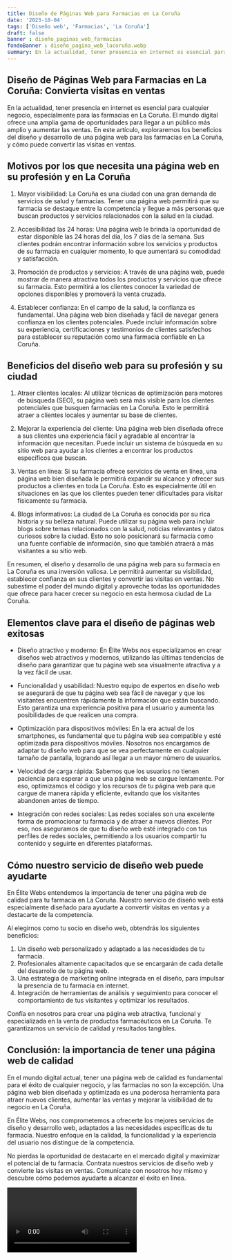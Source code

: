 ```yaml
---
title: Diseño de Páginas Web para Farmacias en La Coruña
date: '2023-10-04'
tags: ['Diseño web', 'Farmacias', 'La Coruña']
draft: false
banner : diseño_paginas_web_farmacias
fondoBanner : diseño_pagina_web_lacoruña.webp
summary: En la actualidad, tener presencia en internet es esencial para cualquier negocio, especialmente para las farmacias en La Coruña. El mundo digital ofrece una amplia gama de oportunidades para llegar a un público más amplio y aumentar las ventas. En este artículo, exploraremos los beneficios del diseño y desarrollo de una página web para las farmacias en La Coruña, y cómo puede convertir las visitas en ventas.
---
```


## Diseño de Páginas Web para Farmacias en La Coruña: Convierta visitas en ventas

En la actualidad, tener presencia en internet es esencial para cualquier negocio, especialmente para las farmacias en La Coruña. El mundo digital ofrece una amplia gama de oportunidades para llegar a un público más amplio y aumentar las ventas. En este artículo, exploraremos los beneficios del diseño y desarrollo de una página web para las farmacias en La Coruña, y cómo puede convertir las visitas en ventas.

## Motivos por los que necesita una página web en su profesión y en La Coruña

1. Mayor visibilidad: La Coruña es una ciudad con una gran demanda de servicios de salud y farmacias. Tener una página web permitirá que su farmacia se destaque entre la competencia y llegue a más personas que buscan productos y servicios relacionados con la salud en la ciudad.

2. Accesibilidad las 24 horas: Una página web le brinda la oportunidad de estar disponible las 24 horas del día, los 7 días de la semana. Sus clientes podrán encontrar información sobre los servicios y productos de su farmacia en cualquier momento, lo que aumentará su comodidad y satisfacción.

3. Promoción de productos y servicios: A través de una página web, puede mostrar de manera atractiva todos los productos y servicios que ofrece su farmacia. Esto permitirá a los clientes conocer la variedad de opciones disponibles y promoverá la venta cruzada.

4. Establecer confianza: En el campo de la salud, la confianza es fundamental. Una página web bien diseñada y fácil de navegar genera confianza en los clientes potenciales. Puede incluir información sobre su experiencia, certificaciones y testimonios de clientes satisfechos para establecer su reputación como una farmacia confiable en La Coruña.

## Beneficios del diseño web para su profesión y su ciudad

1. Atraer clientes locales: Al utilizar técnicas de optimización para motores de búsqueda (SEO), su página web será más visible para los clientes potenciales que busquen farmacias en La Coruña. Esto le permitirá atraer a clientes locales y aumentar su base de clientes.

2. Mejorar la experiencia del cliente: Una página web bien diseñada ofrece a sus clientes una experiencia fácil y agradable al encontrar la información que necesitan. Puede incluir un sistema de búsqueda en su sitio web para ayudar a los clientes a encontrar los productos específicos que buscan.

3. Ventas en línea: Si su farmacia ofrece servicios de venta en línea, una página web bien diseñada le permitirá expandir su alcance y ofrecer sus productos a clientes en toda La Coruña. Esto es especialmente útil en situaciones en las que los clientes pueden tener dificultades para visitar físicamente su farmacia.

4. Blogs informativos: La ciudad de La Coruña es conocida por su rica historia y su belleza natural. Puede utilizar su página web para incluir blogs sobre temas relacionados con la salud, noticias relevantes y datos curiosos sobre la ciudad. Esto no solo posicionará su farmacia como una fuente confiable de información, sino que también atraerá a más visitantes a su sitio web.

En resumen, el diseño y desarrollo de una página web para su farmacia en La Coruña es una inversión valiosa. Le permitirá aumentar su visibilidad, establecer confianza en sus clientes y convertir las visitas en ventas. No subestime el poder del mundo digital y aproveche todas las oportunidades que ofrece para hacer crecer su negocio en esta hermosa ciudad de La Coruña.

<GifSeo />

<Cta />

## Elementos clave para el diseño de páginas web exitosas

- Diseño atractivo y moderno: En Élite Webs nos especializamos en crear diseños web atractivos y modernos, utilizando las últimas tendencias de diseño para garantizar que tu página web sea visualmente atractiva y a la vez fácil de usar.

- Funcionalidad y usabilidad: Nuestro equipo de expertos en diseño web se asegurará de que tu página web sea fácil de navegar y que los visitantes encuentren rápidamente la información que están buscando. Esto garantiza una experiencia positiva para el usuario y aumenta las posibilidades de que realicen una compra.

- Optimización para dispositivos móviles: En la era actual de los smartphones, es fundamental que tu página web sea compatible y esté optimizada para dispositivos móviles. Nosotros nos encargamos de adaptar tu diseño web para que se vea perfectamente en cualquier tamaño de pantalla, logrando así llegar a un mayor número de usuarios.

- Velocidad de carga rápida: Sabemos que los usuarios no tienen paciencia para esperar a que una página web se cargue lentamente. Por eso, optimizamos el código y los recursos de tu página web para que cargue de manera rápida y eficiente, evitando que los visitantes abandonen antes de tiempo.

- Integración con redes sociales: Las redes sociales son una excelente forma de promocionar tu farmacia y de atraer a nuevos clientes. Por eso, nos aseguramos de que tu diseño web esté integrado con tus perfiles de redes sociales, permitiendo a los usuarios compartir tu contenido y seguirte en diferentes plataformas.

## Cómo nuestro servicio de diseño web puede ayudarte

En Élite Webs entendemos la importancia de tener una página web de calidad para tu farmacia en La Coruña. Nuestro servicio de diseño web está especialmente diseñado para ayudarte a convertir visitas en ventas y a destacarte de la competencia. 

Al elegirnos como tu socio en diseño web, obtendrás los siguientes beneficios:

1. Un diseño web personalizado y adaptado a las necesidades de tu farmacia.
2. Profesionales altamente capacitados que se encargarán de cada detalle del desarrollo de tu página web.
3. Una estrategia de marketing online integrada en el diseño, para impulsar la presencia de tu farmacia en internet.
4. Integración de herramientas de análisis y seguimiento para conocer el comportamiento de tus visitantes y optimizar los resultados.

Confía en nosotros para crear una página web atractiva, funcional y especializada en la venta de productos farmacéuticos en La Coruña. Te garantizamos un servicio de calidad y resultados tangibles.

## Conclusión: la importancia de tener una página web de calidad

En el mundo digital actual, tener una página web de calidad es fundamental para el éxito de cualquier negocio, y las farmacias no son la excepción. Una página web bien diseñada y optimizada es una poderosa herramienta para atraer nuevos clientes, aumentar las ventas y mejorar la visibilidad de tu negocio en La Coruña.

En Élite Webs, nos comprometemos a ofrecerte los mejores servicios de diseño y desarrollo web, adaptados a las necesidades específicas de tu farmacia. Nuestro enfoque en la calidad, la funcionalidad y la experiencia del usuario nos distingue de la competencia.

No pierdas la oportunidad de destacarte en el mercado digital y maximizar el potencial de tu farmacia. Contrata nuestros servicios de diseño web y convierte las visitas en ventas. Comunícate con nosotros hoy mismo y descubre cómo podemos ayudarte a alcanzar el éxito en línea.

<Video />

<CtaBot job='Farmacias' city='La Coruña'/>

<Gmaps query='La Coruña+españa+maps' />